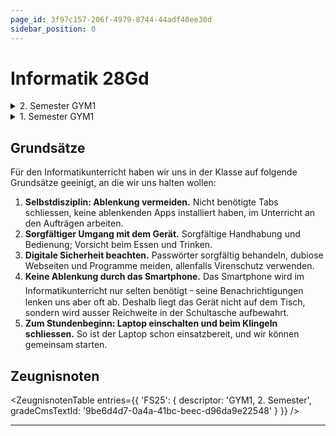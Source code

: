 ```yaml
---
page_id: 3f97c157-206f-4979-8744-44adf40ee30d
sidebar_position: 0
---
```


# Informatik 28Gd
<Semesterplan termine={termine_hs25} />

<details>
    <summary>2. Semester GYM1</summary>
    <Semesterplan termine={termine_fs25} />
</details>

<details>
    <summary>1. Semester GYM1</summary>
    <Semesterplan einzellektion={einzellektion} praktikum={praktikum} />
</details>

<Directory name='Notizen' id='fcf76982-09b8-4696-a30f-6bb292164e21' />

## Grundsätze
Für den Informatikunterricht haben wir uns in der Klasse auf folgende Grundsätze geeinigt, an die wir uns halten wollen:
1. **Selbstdisziplin: Ablenkung vermeiden.** Nicht benötigte Tabs schliessen, keine ablenkenden Apps installiert haben, im Unterricht an den Aufträgen arbeiten.
2. **Sorgfältiger Umgang mit dem Gerät.** Sorgfältige Handhabung und Bedienung; Vorsicht beim Essen und Trinken.
3. **Digitale Sicherheit beachten.** Passwörter sorgfältig behandeln, dubiose Webseiten und Programme meiden, allenfalls Virenschutz verwenden.
4. **Keine Ablenkung durch das Smartphone.** Das Smartphone wird im Informatikunterricht nur selten benötigt ᠆ seine Benachrichtigungen lenken uns aber oft ab. Deshalb liegt das Gerät nicht auf dem Tisch, sondern wird ausser Reichweite in der Schultasche aufbewahrt.
5. **Zum Stundenbeginn: Laptop einschalten und beim Klingeln schliessen.** So ist der Laptop schon einsatzbereit, und wir können gemeinsam starten.

## Zeugnisnoten
<ZeugnisnotenTable entries={{
    'FS25': {
        descriptor: 'GYM1, 2. Semester',
        gradeCmsTextId: '9be6d4d7-0a4a-41bc-beec-d96da9e22548'
    }
}} />

---